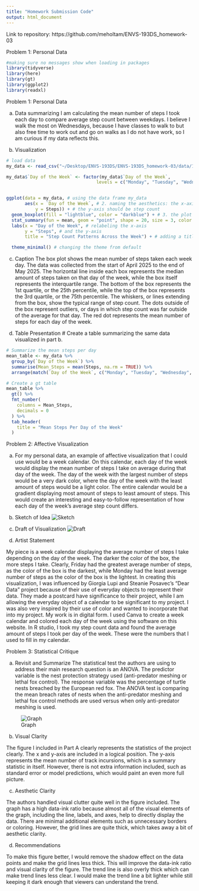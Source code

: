 ```yaml
---
title: "Homework Submission Code"
output: html_document
---
```


Link to repository: https://github.com/meholtam/ENVS-193DS_homework-03

Problem 1: Personal Data

```r
#making sure no messages show when loading in packages
library(tidyverse)
library(here)
library(gt)
library(ggplot2)
library(readxl)
```

Problem 1: Personal Data

a. Data summarizing
I am calculating the mean number of steps I took each day to compare average step count between weekdays. I believe I walk the most on Wednesdays, because I have classes to walk to but also free time to work out and go on walks as I do not have work, so I am curious if my data reflects this. 

b. Visualization
```r

# load data
my_data <- read_csv("~/Desktop/ENVS-193DS/ENVS-193DS_homework-03/data/193DS Data - Sheet1.csv")

my_data$`Day of the Week` <- factor(my_data$`Day of the Week`,
                                  levels = c("Monday", "Tuesday", "Wednesday", "Thursday", "Friday", "Saturday", "Sunday"))


ggplot(data = my_data, # using the data frame my_data
       aes(x = `Day of the Week`, # 2. naming the aesthetics: the x-axis should be the day of the week
           y = Steps)) + # the y-axis should be step count
  geom_boxplot(fill = "lightblue", color = "darkblue") + # 3. the plot should be a boxplot and changes the inside and outline color of the boxes
  stat_summary(fun = mean, geom = "point", shape = 20, size = 3, color = "red") + # Add mean points
  labs(x = "Day of the Week", # relabeling the x-axis
       y = "Steps", # and the y-axis 
       title = "Step Count Patterns Across the Week") + # adding a title 

  theme_minimal() # changing the theme from default
```

c. Caption
The box plot shows the mean number of steps taken each week day. The data was collected from the start of April 2025 to the end of May 2025. The horizontal line inside each box represents the median amount of steps taken on that day of the week, while the box itself represents the interquartile range. The bottom of the box represents the 1st quartile, or the 25th percentile, while the top of the box represents the 3rd quartile, or the 75th percentile. The whiskers, or lines extending from the box, show the typical range of step count. The dots outside of the box represent outliers, or days in which step count was far outside of the average for that day. The red dot represents the mean number of steps for each day of the week. 

d. Table Presentation
# Create a table summarizing the same data visualized in part b. 

```r

# Summarize the mean steps per day
mean_table <- my_data %>%
  group_by(`Day of the Week`) %>%
  summarise(Mean_Steps = mean(Steps, na.rm = TRUE)) %>%
  arrange(match(`Day of the Week`, c("Monday", "Tuesday", "Wednesday", "Thursday", "Friday", "Saturday", "Sunday")))

# Create a gt table
mean_table %>%
  gt() %>%
  fmt_number(
    columns = Mean_Steps,
    decimals = 0
  ) %>%
  tab_header(
    title = "Mean Steps Per Day of the Week"
  )
```


Problem 2: Affective Visualization 

a. 
For my personal data, an example of affective visualization that I could use would be a week calendar. On this calendar, each day of the week would display the mean number of steps I take on average during that day of the week. The day of the week with the largest number of steps would be a very dark color, where the day of the week with the least amount of steps would be a light color. The entire calendar would be a gradient displaying most amount of steps to least amount of steps. This would create an interesting and easy-to-follow representation of how each day of the week’s average step count differs. 

b. Sketch of Idea
![Sketch](images/sketchimage.jpg)

c. Draft of Visualization
![Draft](images/draft.jpg)

d. Artist Statement

My piece is a week calendar displaying the average number of steps I take depending on the day of the week. The darker the color of the box, the more steps I take. Clearly, Friday had the greatest average number of steps, as the color of the box is the darkest, while Monday had the least average number of steps as the color of the box is the lightest. In creating this visualization, I was influenced by Giorgia Lupi and Steanie Posavec’s “Dear Data” project because of their use of everyday objects to represent their data. They made a postcard have significance to their project, while I am allowing the everyday object of a calendar to be significant to my project. I was also very inspired by their use of color and wanted to incorporate that into my project. My work is in digital form. I used Canva to create a week calendar and colored each day of the week using the software on this website. In R studio, I took my step count data and found the average amount of steps I took per day of the week. These were the numbers that I used to fill in my calendar. 

Problem 3: Statistical Critique

a. Revisit and Summarize 
The statistical test the authors are using to address their main research question is an ANOVA. The predictor variable is the nest protection strategy used (anti-predator meshing or lethal fox control). The response variable was the percentage of turtle nests breached by the European red fox. The ANOVA test is comparing the mean breach rates of nests when the anti-predator meshing and lethal fox control methods are used versus when only anti-predator meshing is used. 

![Graph](images/graph.jpg)

b. Visual Clarity

The figure I included in Part A clearly represents the statistics of the project clearly. The x and y-axis are included in a logical position. The y-axis represents the mean number of track incursions, which is a summary statistic in itself. However, there is not extra information included, such as standard error or model predictions, which would paint an even more full picture. 

c. Aesthetic Clarity

The authors handled visual clutter quite well in the figure included. The graph has a high data-ink ratio because almost all of the visual elements of the graph, including the line, labels, and axes, help to directly display the data. There are minimal additional elements such as unnecessary borders or coloring. However, the grid lines are quite thick, which takes away a bit of aesthetic clarity.

d. Recommendations

To make this figure better, I would remove the shadow effect on the data points and make the grid lines less thick. This will improve the data-ink ratio and visual clarity of the figure. The trend line is also overly thick which can make trend lines less clear. I would make the trend line a bit lighter while still keeping it dark enough that viewers can understand the trend. 


